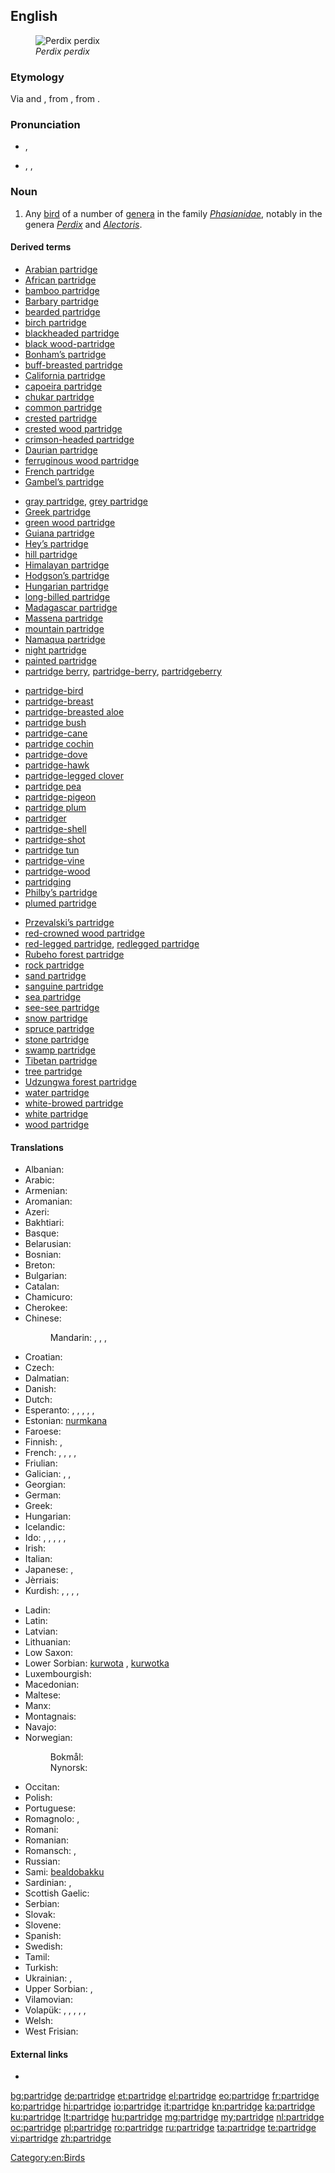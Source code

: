 ==English==
[[File:Perdix perdix (Marek Szczepanek).jpg|thumb|''Perdix perdix'']]

===Etymology===
Via {{etyl|enm}} and {{etyl|fro}}, from {{etyl|la}} {{term|perdix|perdīx|partridge|lang=la}}, from {{etyl|grc}} {{term|πέρδιξ||partridge|tr=perdix|lang=grc}}.

===Pronunciation===
* {{a|UK}} {{IPA|/ˈpɑːtrɪd͡ʒ/}}, {{X-SAMPA|/"pA:trIdZ/}}
* {{a|US}} {{enPR|pärʹtrĭj}}, {{IPA|/ˈpɑrtrɪd͡ʒ/}}, {{X-SAMPA|/"pArtrIdZ/}}

===Noun===
{{en-noun|pl2=partridge}}

# Any [[bird]] of a number of [[genera]] in the family ''[[Phasianidae]]'', notably in the genera ''[[Perdix]]'' and ''[[Alectoris]]''.

====Derived terms====
{{rel-top4|terms derived from ''partridge''}}
* [[Arabian partridge]]
* [[African partridge]]
* [[bamboo partridge]]
* [[Barbary partridge]]
* [[bearded partridge]]
* [[birch partridge]]
* [[blackheaded partridge]]
* [[black wood-partridge]]
* [[Bonham’s partridge]]
* [[buff-breasted partridge]]
* [[California partridge]]
* [[capoeira partridge]]
* [[chukar partridge]]
* [[common partridge]]
* [[crested partridge]]
* [[crested wood partridge]]
* [[crimson-headed partridge]]
* [[Daurian partridge]]
* [[ferruginous wood partridge]]
* [[French partridge]]
* [[Gambel’s partridge]]
{{rel-mid4}}
* [[gray partridge]], [[grey partridge]]
* [[Greek partridge]]
* [[green wood partridge]]
* [[Guiana partridge]]
* [[Hey’s partridge]]
* [[hill partridge]]
* [[Himalayan partridge]]
* [[Hodgson’s partridge]]
* [[Hungarian partridge]]
* [[long-billed partridge]]
* [[Madagascar partridge]]
* [[Massena partridge]]
* [[mountain partridge]]
* [[Namaqua partridge]]
* [[night partridge]]
* [[painted partridge]]
* [[partridge berry]], [[partridge-berry]], [[partridgeberry]]
{{rel-mid4}}
* [[partridge-bird]]
* [[partridge-breast]]
* [[partridge-breasted aloe]]
* [[partridge bush]]
* [[partridge-cane]]
* [[partridge cochin]]
* [[partridge-dove]]
* [[partridge-hawk]]
* [[partridge-legged clover]]
* [[partridge pea]]
* [[partridge-pigeon]]
* [[partridge plum]]
* [[partridger]]
* [[partridge-shell]]
* [[partridge-shot]]
* [[partridge tun]]
* [[partridge-vine]]
* [[partridge-wood]]
* [[partridging]]
* [[Philby’s partridge]]
* [[plumed partridge]]
{{rel-mid4}}
* [[Przevalski’s partridge]]
* [[red-crowned wood partridge]]
* [[red-legged partridge]], [[redlegged partridge]]
* [[Rubeho forest partridge]]
* [[rock partridge]]
* [[sand partridge]]
* [[sanguine partridge]]
* [[sea partridge]]
* [[see-see partridge]]
* [[snow partridge]]
* [[spruce partridge]]
* [[stone partridge]]
* [[swamp partridge]]
* [[Tibetan partridge]]
* [[tree partridge]]
* [[Udzungwa forest partridge]]
* [[water partridge]]
* [[white-browed partridge]]
* [[white partridge]]
* [[wood partridge]]
{{rel-bottom}}

====Translations====
{{trans-top|any bird of the genera ''Perdix'' or ''Alectoris''}}
* Albanian: {{t-|sq|thëllëzë}}
* Arabic: {{t|ar|الحجل|m|tr=al-Hájal|sc=Arab}}
* Armenian: {{t-|hy|կաքավ|tr=kak'av}}
* Aromanian: {{t|rup|piturniclje}}
* Azeri: {{t+|az|kəklik}}
* Bakhtiari: {{tø|bqi|کوگ|sc=fa-Arab}}
* Basque: {{t-|eu|eper}}
* Belarusian: {{t-|be|курапатка|f|xs=Belarusian}}
* Bosnian: {{t-|bs|jarebica|f}}
* Breton: {{t-|br|klujar c’hris}}
* Bulgarian: {{t+|bg|яребица|f|tr=jarebica}}
* Catalan: {{t|ca|perdiu|f}}
* Chamicuro: {{tø|ccc|s̈honoto}}
* Cherokee: {{t-|chr|ᎫᏇ|tr=guque|sc=Cher|xs=Cherokee}}
* Chinese:
*: Mandarin: {{t|zh|鷓鴣|sc=Hani}}, {{t|zh|鹧鸪|tr=zhègū|sc=Hani}}, {{t|zh|石雞|sc=Hani}}, {{t|zh|石鸡|tr=shíjī|sc=Hani}}
* Croatian: {{t|hr|skvržulja|f}}
* Czech: {{t-|cs|koroptev|f}}
* Dalmatian: {{t|dlm|pernaica|f}}
* Danish: {{t+|da|agerhøne|c}}
* Dutch: {{t+|nl|patrijs|f}}
* Esperanto: {{qualifier|♂♀}} {{t-|eo|perdriko}}, {{qualifier|♂}} {{t-|eo|virperdriko}}, {{qualifier|♂♀}} {{t-|eo|perdrikino}}, {{qualifier|♂♀ offspring}} {{t-|eo|perdrikido}}, {{qualifier|♂ offspring}} {{t-|eo|virperdrikido}}, {{qualifier|♀ offspring}} {{t-|eo|perdrikidino}}
* Estonian: [[nurmkana]]
* Faroese: {{t-|fo|akurhøna|f}}
* Finnish: {{qualifier|Perdix}} {{t+|fi|peltopyy}}, {{qualifier|Alectoria}} {{t-|fi|punapyy}}
* French: {{t+|fr|perdrix|f}}, {{t-|fr|mâle de la perdrix|m}}, {{t-|fr|femelle de la perdrix|f}}, {{qualifier|♂}} {{t+|fr|garbon|f}}, {{qualifier|offspring}} {{t+|fr|perdreau|m}}
* Friulian: {{t-|fur|pernîs}}
* Galician: {{t-|gl|perdiz charra|f}}, {{t-|gl|perdiz charrela|f}}, {{t-|gl|charrela|f}}
* Georgian: {{t|ka|კაკაბი|tr=kakabi|sc=Geor|xs=Georgian}}
* German: {{t+|de|Rebhuhn|n}}
* Greek: {{t+|el|πέρδικα|f|tr=pérdika}}
* Hungarian: {{t+|hu|fogoly}}
* Icelandic: {{t-|is|akurhæna|f}}
* Ido: {{qualifier|♂♀}} {{t+|io|perdriko}}, {{qualifier|♂}} {{t-|io|perdrikulo}}, {{qualifier|♂♀}} {{t-|io|perdrikino}}, {{qualifier|♂♀ offspring}} {{t-|io|perdrikyuno}}, {{qualifier|♂ offspring}} {{t-|io|perdrikyunulo}}, {{qualifier|♀ offspring}} {{t-|io|perdrikyunino}}
* Irish: {{t-|ga|patraisc}}
* Italian: {{t-|it|pernice|f}}
* Japanese: {{t|ja|ヤマウズラ|tr=yamauzura|sc=Jpan}}, {{t|ja|鷓鴣|tr=やまうずら, yamauzura|sc=Jpan}}
* Jèrriais: {{tø|roa-jer|pèrdrix|f}}
* Kurdish: {{qualifier|generic}} {{t+|ku|kew|m}}, {{qualifier|♀}} {{t|ku|mêkew|f}}, {{qualifier|♂}} {{t+|ku|nêrekew|m}}, {{qualifier|young}} {{t+|ku|çêlekew|m|f}}, {{t-|ku|که‌و|sc=ku-Arab}}
{{trans-mid}}
* Ladin: {{tø|lld|gialina da mont|f}}
* Latin: {{t-|la|perdix|alt=perdīx|m|f}}
* Latvian: {{t-|lv|laukirbe}}
* Lithuanian: {{t+|lt|kurapka|xs=Lithuanian}}
* Low Saxon: {{t-|nds|Rapphohn|n}}
* Lower Sorbian: [[kurwota]] {{f}}, [[kurwotka]] {{f}}
* Luxembourgish: {{t|lb|Feldhong|n}}
* Macedonian: {{t|mk|еребица|f|tr=erébica}}
* Maltese: {{t-|mt|ħaġla|f}}
* Manx: {{t-|gv|patrag|xs=Manx}}
* Montagnais: {{tø|moe|pineu}}
* Navajo: {{tø|nv|naaʼahóóhaiłbáhí}}
* Norwegian:
*: Bokmål: {{t-|no|rapphøne|m|f}}
*: Nynorsk: {{t-|nn|rapphøne|f}}
* Occitan: {{t+|oc|perditz|m}}
* Polish: {{t+|pl|kuropatwa|f}}
* Portuguese: {{t+|pt|perdiz|f}}
* Romagnolo: {{tø|rgn|parniz|f}}, {{tø|rgn|sterna|f}}
* Romani: {{tø|rom|divlio-kaini|f}}
* Romanian: {{t+|ro|potârniche}}
* Romansch: {{tø|rm|pernisch}}, {{tø|rm|pernisch grischa}}
* Russian: {{t+|ru|куропатка|f|tr=kuropátka}}
* Sami: [[bealdobakku]]
* Sardinian: {{tø|sc|perdixi cixinali}}, {{tø|sc|perdighe d’abba}}
* Scottish Gaelic: {{t-|gd|peurtag}}
* Serbian: {{t|sr|jаребица|f|tr=jarebica}}
* Slovak: {{t|sk|jarabica|f}}
* Slovene: {{t+|sl|jerebica|f}}
* Spanish: {{t+|es|perdiz|f}}
* Swedish: {{t+|sv|rapphöna|c}}
* Tamil: {{t|ta|கௌதாரி|tr=kautāti|sc=Taml}}
* Turkish: {{t|tr|keklik}}
* Ukrainian: {{t-|uk|куріпка сіра|f|tr=kuripka sira |xs=Ukrainian}}, {{t-|uk|сiра курiпка|f|tr=sira kuripka|xs=Ukrainian}}
* Upper Sorbian: {{t|hsb|kurotwa|f}}, {{t|hsb|kurwota|f}}
* Vilamovian: {{tø|wym|raubhün}}
* Volapük: {{qualifier|♂♀}} {{t+|vo|pädrit}}, {{qualifier|♂}} {{t-|vo|hipädrit}}, {{qualifier|♀}} {{t-|vo|jipädrit}}, {{qualifier|♂♀ offspring}} {{t-|vo|pädritül}}, {{qualifier|♂ offspring}} {{t-|vo|hipädritül}}, {{qualifier|♀ offspring}} {{t-|vo|jipädritül}}
* Welsh: {{t-|cy|petrisen}}
* West Frisian: {{t-|fy|patriis}}
{{trans-bottom}}

====External links====
* {{pedialite}}

[[Category:en:Birds]]

[[bg:partridge]]
[[de:partridge]]
[[et:partridge]]
[[el:partridge]]
[[eo:partridge]]
[[fr:partridge]]
[[ko:partridge]]
[[hi:partridge]]
[[io:partridge]]
[[it:partridge]]
[[kn:partridge]]
[[ka:partridge]]
[[ku:partridge]]
[[lt:partridge]]
[[hu:partridge]]
[[mg:partridge]]
[[my:partridge]]
[[nl:partridge]]
[[oc:partridge]]
[[pl:partridge]]
[[ro:partridge]]
[[ru:partridge]]
[[ta:partridge]]
[[te:partridge]]
[[vi:partridge]]
[[zh:partridge]]